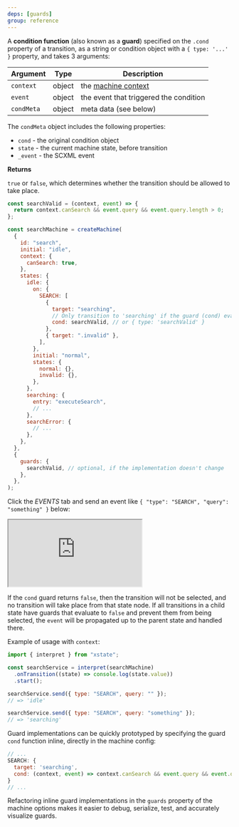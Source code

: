 ```yaml
---
deps: [guards]
group: reference
---
```


A **condition function** (also known as a **guard**) specified on the `.cond` property of a transition, as a string or condition object with a `{ type: '...' }` property, and takes 3 arguments:

| Argument   | Type   | Description                            |
| ---------- | ------ | -------------------------------------- |
| `context`  | object | the [machine context](./context.md)    |
| `event`    | object | the event that triggered the condition |
| `condMeta` | object | meta data (see below)                  |

The `condMeta` object includes the following properties:

- `cond` - the original condition object
- `state` - the current machine state, before transition
- `_event` - the SCXML event

**Returns**

`true` or `false`, which determines whether the transition should be allowed to take place.

```js {15-16,30-34}
const searchValid = (context, event) => {
  return context.canSearch && event.query && event.query.length > 0;
};

const searchMachine = createMachine(
  {
    id: "search",
    initial: "idle",
    context: {
      canSearch: true,
    },
    states: {
      idle: {
        on: {
          SEARCH: [
            {
              target: "searching",
              // Only transition to 'searching' if the guard (cond) evaluates to true
              cond: searchValid, // or { type: 'searchValid' }
            },
            { target: ".invalid" },
          ],
        },
        initial: "normal",
        states: {
          normal: {},
          invalid: {},
        },
      },
      searching: {
        entry: "executeSearch",
        // ...
      },
      searchError: {
        // ...
      },
    },
  },
  {
    guards: {
      searchValid, // optional, if the implementation doesn't change
    },
  },
);
```

Click the _EVENTS_ tab and send an event like `{ "type": "SEARCH", "query": "something" }` below:

<iframe src="https://stately.ai/viz/embed/?gist=09af23963bfa1767ce3900f2ae730029&tab=events"></iframe>

If the `cond` guard returns `false`, then the transition will not be selected, and no transition will take place from that state node. If all transitions in a child state have guards that evaluate to `false` and prevent them from being selected, the `event` will be propagated up to the parent state and handled there.

Example of usage with `context`:

```js
import { interpret } from "xstate";

const searchService = interpret(searchMachine)
  .onTransition((state) => console.log(state.value))
  .start();

searchService.send({ type: "SEARCH", query: "" });
// => 'idle'

searchService.send({ type: "SEARCH", query: "something" });
// => 'searching'
```

<!-- ::: tip \-->

Guard implementations can be quickly prototyped by specifying the guard `cond` function inline, directly in the machine config:

```js {4}
// ...
SEARCH: {
  target: 'searching',
  cond: (context, event) => context.canSearch && event.query && event.query.length > 0
}
// ...
```

Refactoring inline guard implementations in the `guards` property of the machine options makes it easier to debug, serialize, test, and accurately visualize guards.

<!-- ::: (end tip/warning) \-->
